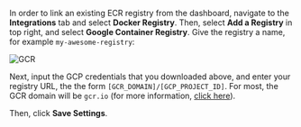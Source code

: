 In order to link an existing ECR registry from the dashboard, navigate to the **Integrations** tab and select **Docker Registry**. Then, select **Add a Registry** in top right, and select **Google Container Registry**. Give the registry a name, for example `my-awesome-registry`:

![GCR](https://imagedelivery.net/l4LYM_vOYKe7O1NCT_Nc_g/b85524a6-0329-4879-c0bb-04f27d140700/large)

Next, input the GCP credentials that you downloaded above, and enter your registry URL, the the form `[GCR_DOMAIN]/[GCP_PROJECT_ID]`. For most, the GCR domain will be `gcr.io` (for more information, [click here](https://cloud.google.com/container-registry/docs/overview#registries)).

Then, click **Save Settings**.
